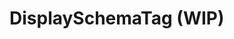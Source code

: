 
# DisplaySchemaTag (WIP)

<SourceCode
  href="https://github.com/bytedance/flowgram.ai/tree/main/packages/materials/form-materials/src/components/display-schema-tag"
/>